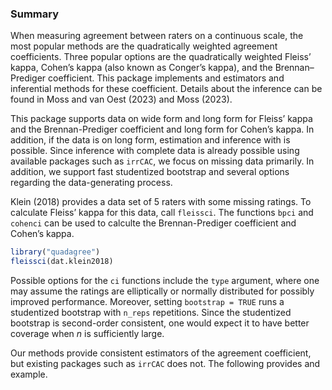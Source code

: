 ### Summary

When measuring agreement between raters on a continuous scale, the most popular methods are the quadratically weighted agreement coefficients. Three popular options are the quadratically weighted Fleiss' kappa, Cohen's kappa (also known as Conger's kappa), and the Brennan--Prediger coefficient. This package implements and estimators and inferential methods for these coefficient. Details about the inference can be found in Moss and van Oest (2023) and Moss (2023).

This package supports data on wide form and long form for Fleiss' kappa and the Brennan-Prediger coefficient and long form for Cohen's kappa. In addition, if the data is on long form, estimation and inference with is possible. Since inference with complete data is already possible using available packages such as `irrCAC`, we focus on missing data primarily. In addition, we support fast studentized bootstrap and several options regarding the data-generating process.

Klein (2018) provides a data set of $5$ raters with some missing ratings. To calculate Fleiss' kappa for this data, call `fleissci`. The functions `bpci` and `cohenci` can be used to calculte the Brennan-Prediger coefficient and Cohen's kappa.

```r
library("quadagree")
fleissci(dat.klein2018)
```

Possible options for the `ci` functions include the `type` argument, where one may assume the ratings are elliptically or normally distributed for possibly improved performance. Moreover, setting `bootstrap = TRUE` runs a studentized bootstrap with `n_reps` repetitions. Since the studentized bootstrap is second-order consistent, one would expect it to have better coverage when $n$ is sufficiently large.

Our methods provide consistent estimators of the agreement coefficient, but existing packages such as `irrCAC` does not. The following provides and example.
